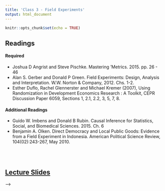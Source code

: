 ```yaml
---
title: 'Class 3 - Field Experiments'
output: html_document
---
```


```r
knitr::opts_chunk$set(echo = TRUE)
```

## Readings
#### Required
- Joshua D Angrist and Steve Pischke. Mastering 'Metrics. 2015. pp. 26 - 46
- Alan S. Gerber and Donald P Green. Field Experiments: Design, Analysis and Interpretation. W.W. Norton & Company, 2012. Chs. 1-2.
- Esther Duflo, Rachel Glennerster and Michael Kremer (2007), Using Randomization in Development Economics Research : A Toolkit, CEPR Discussion Paper 6059, Sections 1, 2.1, 2.2, 3, 5, 7, 8.
<!-- - **[Joshua D Angrist and Steve Pischke. Mastering 'Metrics. 2015. pp. 26 - 46](Classes/Class_3/Readings/Angrist_Pischke_26_46.pdf)** -->
<!-- - **[Alan S. Gerber and Donald P Green. Field Experiments: Design, Analysis and Interpretation. W.W. Norton & Company, 2012. Chs. 1-2.](Classes/Class_3/Readings/Gerber_Green_Ch1_2.pdf)** -->
<!-- - **[Esther Duflo, Rachel Glennerster and Michael Kremer (2007), Using Randomization in Development Economics Research : A Toolkit, CEPR Discussion Paper 6059, Sections 1, 2.1, 2.2, 3, 5, 7, 8.](Classes/Class_3/Readings/Duflo_Randomization_Toolkit.pdf)** -->

#### Additional Readings
- Guido W. Imbens and Donald B Rubin. Causal Inference for Statistics, Social, and Biomedical Sciences. 2015. Ch. 6
- Benjamin A. Olken. Direct Democracy and Local Public Goods: Evidence from a Field Experiment in Indonesia. American Political Science Review, 104(02):243-267, May 2010.
<!-- - [Guido W. Imbens and Donald B Rubin. Causal Inference for Statistics, Social, and Biomedical Sciences. 2015. Ch. 6](Classes/Class_3/Readings/Imbens_Rubin_104_125.pdf) -->
<!-- - [Benjamin A. Olken. Direct Democracy and Local Public Goods: Evidence from a Field Experiment in Indonesia. American Political Science Review, 104(02):243-267, May 2010.](http://economics.mit.edu/files/5224) -->

<br> </br>

## [Lecture Slides](Classes/Class_3/Slides_Class3_v5.pdf)

<!-- ## [Experiments App](https://poliong.shinyapps.io/to_deploy/) -->

<!-- ## [Lab Exercise to Complete during Class](Classes/Class_3/Exercise_Field_Exp_v2.pdf) -->

<!--  - [Suggested Responses](Classes/Class_3/Exercise_Field_Exp_v2_responses.pdf) -->

<!-- ## Replication Exercise -->
<!-- - Paper: Alan S. Gerber, et al. Social Pressure and Voter Turnout: Evidence from a Large-Scale Field Experiment. American Political Science Review, 102(1), February 2008. -->
<!-- <!-- - [Paper: Alan S. Gerber, et al. Social Pressure and Voter Turnout: Evidence from a Large-Scale Field Experiment. American Political Science Review, 102(1), February 2008.](Classes/Class_3/Replication/Gerber Green and Larimer 2008.pdf) --> -->
<!-- - [Exercise](Classes/Class_3/Replication/Replication_Exercise_1_v7.pdf) -->
<!-- - [Data](Classes/Class_3/Replication/GGL_data_prepared.csv) -->
<!-- - [Suggested Responses](Classes/Class_3/Replication/Replication_Exercise_1_v7_Responses.pdf) -->
